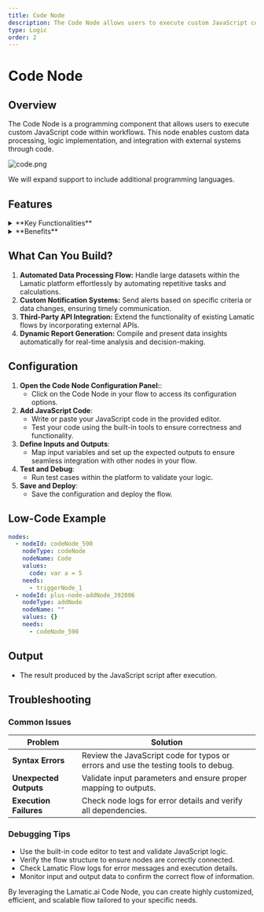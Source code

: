 ```yaml
---
title: Code Node
description: The Code Node allows users to execute custom JavaScript code within workflows for data processing and logic implementation.
type: Logic
order: 2
---
```


# Code Node 

<NodeOverview slug="code-node" type="logic" />

## Overview

The Code Node is a programming component that allows users to execute custom JavaScript code within workflows. This node enables custom data processing, logic implementation, and integration with external systems through code.

![code.png](../img/code/code.webp)

<NodeTypeInfo 
  batchTrigger={false}
  eventTrigger={false}
  action={true}
  description="This node is an **Action** node that executes custom JavaScript code for data processing and logic implementation in flows"
/>


<Callout type="info">
 We will expand support to include additional programming languages.
</Callout>

## Features

<details>
  <summary>**Key Functionalities**</summary>

  1. **Custom Logic Integration:** Seamlessly incorporate JavaScript code to create tailored flow.  

  1. **Data Manipulation:** Process and transform large datasets dynamically within your flows.  

  1. **Third-Party API Support:** Extend your flow by connecting to external APIs and services.  

  1. **Dynamic Report Generation:** Automate the creation of insightful reports based on real-time data.  

  1. **Testing and Deployment Tools:** Easily test and deploy JavaScript logic directly in the Lamatic platform.  

</details>

<details>
  <summary>**Benefits**</summary>

  1. **Enhanced Flow Customization:** Tailor flows to meet specific business or operational needs.  

  1. **Streamlined Automation:** Minimize manual intervention with robust, automated processes.  

  1. **Improved Efficiency:** Optimize flow by integrating complex operations directly into your flows. 

  1. **Reduced Development Overhead:** Empower developers to build and deploy custom logic without external systems.  
  
  1. **Scalable Design:** Create reusable logic components that adapt to various use cases and scale with your needs.  

</details>

## What Can You Build?

1. **Automated Data Processing Flow:** Handle large datasets within the Lamatic platform effortlessly by automating repetitive tasks and calculations.
1. **Custom Notification Systems:** Send alerts based on specific criteria or data changes, ensuring timely communication.
1. **Third-Party API Integration:** Extend the functionality of existing Lamatic flows by incorporating external APIs.
1. **Dynamic Report Generation:** Compile and present data insights automatically for real-time analysis and decision-making.

## Configuration

1. **Open the Code Node Configuration Panel:**:
   - Click on the Code Node in your flow to access its configuration options.
1. **Add JavaScript Code**:
   - Write or paste your JavaScript code in the provided editor.
   - Test your code using the built-in tools to ensure correctness and functionality.
1. **Define Inputs and Outputs**:
   - Map input variables and set up the expected outputs to ensure seamless integration with other nodes in your flow.
1. **Test and Debug**:
   - Run test cases within the platform to validate your logic.
1. **Save and Deploy**:
   - Save the configuration and deploy the flow.

## Low-Code Example

```yaml
nodes:
  - nodeId: codeNode_590
    nodeType: codeNode
    nodeName: Code
    values:
      code: var a = 5
    needs:
      - triggerNode_1
  - nodeId: plus-node-addNode_392806
    nodeType: addNode
    nodeName: ""
    values: {}
    needs:
      - codeNode_590
```
## Output
- The  result produced by the JavaScript script after execution.

## Troubleshooting

### Common Issues

| **Problem**            | **Solution**                                                                       |
| ---------------------- | ---------------------------------------------------------------------------------- |
| **Syntax Errors**      | Review the JavaScript code for typos or errors and use the testing tools to debug. |
| **Unexpected Outputs** | Validate input parameters and ensure proper mapping to outputs.                    |
| **Execution Failures** | Check node logs for error details and verify all dependencies.                     |

### Debugging Tips

- Use the built-in code editor to test and validate JavaScript logic.
- Verify the flow structure to ensure nodes are correctly connected.
- Check Lamatic Flow logs for error messages and execution details.
- Monitor input and output data to confirm the correct flow of information.

By leveraging the Lamatic.ai Code Node, you can create highly customized, efficient, and scalable flow tailored to your specific needs.
